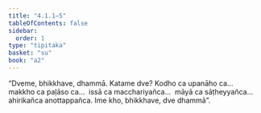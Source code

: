 ```yaml
---
title: "4.1.1–5"
tableOfContents: false
sidebar:
  order: 1
type: "tipitaka"
basket: "su"
book: "a2"
---
```



<DynamicBreadcrumb />

<Division number="181" book="a2">

<Paragraph number="276" book="a2">
“Dveme, bhikkhave, dhammā. Katame dve? Kodho ca upanāho ca…  makkho ca paḷāso ca…  issā ca macchariyañca…  māyā ca sāṭheyyañca…  ahirikañca anottappañca. Ime kho, bhikkhave, dve dhammā”.
</Paragraph>
</Division>